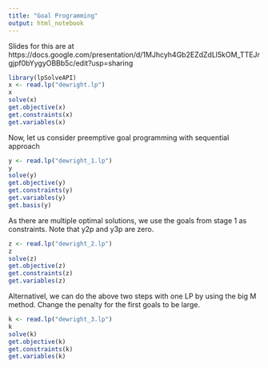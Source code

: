 ```yaml
---
title: "Goal Programming"
output: html_notebook
---
```


Slides for this are at https://docs.google.com/presentation/d/1MJhcyh4Gb2EZdZdLl5kOM_TTEJrgjpf0bYygyOBBb5c/edit?usp=sharing

```r
library(lpSolveAPI)
x <- read.lp("dewright.lp")
x
solve(x)
get.objective(x)
get.constraints(x)
get.variables(x)
```

Now, let us consider preemptive goal programming with sequential approach
```r
y <- read.lp("dewright_1.lp")
y
solve(y)
get.objective(y)
get.constraints(y)
get.variables(y)
get.basis(y)
```

As there are multiple optimal solutions, we use the goals from stage 1 as constraints. Note that y2p and y3p are zero.
```r
z <- read.lp("dewright_2.lp")
z
solve(z)
get.objective(z)
get.constraints(z)
get.variables(z)
```

Alternativel, we can do the above two steps with one LP by using the big M method. Change the penalty for the first goals to be large.
```r
k <- read.lp("dewright_3.lp")
k
solve(k)
get.objective(k)
get.constraints(k)
get.variables(k)
```
